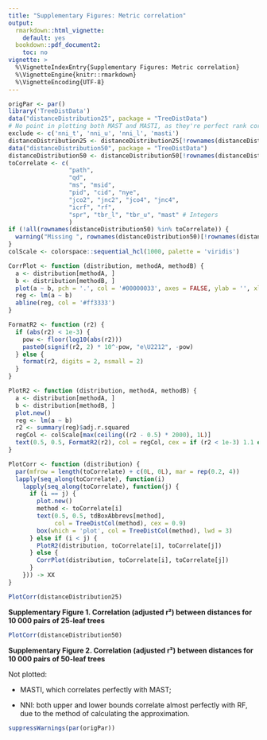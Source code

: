 ```yaml
---
title: "Supplementary Figures: Metric correlation"
output: 
  rmarkdown::html_vignette:
    default: yes
  bookdown::pdf_document2:
    toc: no
vignette: >
  %\VignetteIndexEntry{Supplementary Figures: Metric correlation}
  %\VignetteEngine{knitr::rmarkdown}
  %\VignetteEncoding{UTF-8}
---
```


```r
origPar <- par()
library('TreeDistData')
data("distanceDistribution25", package = "TreeDistData")
# No point in plotting both MAST and MASTI, as they're perfect rank correlates
exclude <- c('nni_t', 'nni_u', 'nni_l', 'masti')
distanceDistribution25 <- distanceDistribution25[!rownames(distanceDistribution25) %in% exclude, ]
data("distanceDistribution50", package = "TreeDistData")
distanceDistribution50 <- distanceDistribution50[!rownames(distanceDistribution50) %in% exclude, ]
toCorrelate <- c(
                 "path",
                 "qd", 
                 "ms", "msid", 
                 "pid", "cid", "nye",
                 "jco2", "jnc2", "jco4", "jnc4",
                 "icrf", "rf",
                 "spr", "tbr_l", "tbr_u", "mast" # Integers
                 )
if (!all(rownames(distanceDistribution50) %in% toCorrelate)) {
  warning("Missing ", rownames(distanceDistribution50)[!rownames(distanceDistribution50) %in% toCorrelate])
}
colScale <- colorspace::sequential_hcl(1000, palette = 'viridis')
```

```r
CorrPlot <- function (distribution, methodA, methodB) {
  a <- distribution[methodA, ]
  b <- distribution[methodB, ]
  plot(a ~ b, pch = '.', col = '#00000033', axes = FALSE, ylab = '', xlab = '')
  reg <- lm(a ~ b)
  abline(reg, col = '#ff3333')
}

FormatR2 <- function (r2) {
  if (abs(r2) < 1e-3) {
    pow <- floor(log10(abs(r2)))
    paste0(signif(r2, 2) * 10^-pow, "e\U2212", -pow)
  } else {
    format(r2, digits = 2, nsmall = 2)
  }
}

PlotR2 <- function (distribution, methodA, methodB) {
  a <- distribution[methodA, ]
  b <- distribution[methodB, ]
  plot.new()
  reg <- lm(a ~ b)
  r2 <- summary(reg)$adj.r.squared
  regCol <- colScale[max(ceiling((r2 - 0.5) * 2000), 1L)]
  text(0.5, 0.5, FormatR2(r2), col = regCol, cex = if (r2 < 1e-3) 1.1 else 1.4)
}

PlotCorr <- function (distribution) {
  par(mfrow = length(toCorrelate) + c(0L, 0L), mar = rep(0.2, 4))
  lapply(seq_along(toCorrelate), function(i)
    lapply(seq_along(toCorrelate), function(j) {
      if (i == j) {
        plot.new()
        method <- toCorrelate[i]
        text(0.5, 0.5, tdBoxAbbrevs[method],
             col = TreeDistCol(method), cex = 0.9)
        box(which = 'plot', col = TreeDistCol(method), lwd = 3)
      } else if (i < j) {
        PlotR2(distribution, toCorrelate[i], toCorrelate[j])
      } else {
        CorrPlot(distribution, toCorrelate[i], toCorrelate[j])
      }
    })) -> XX
}
```

```R
PlotCorr(distanceDistribution25)
```

**Supplementary Figure 1. Correlation (adjusted r²) between distances for 10&nbsp;000 pairs of 25-leaf trees**

```R
PlotCorr(distanceDistribution50)
```

**Supplementary Figure 2. Correlation (adjusted r²) between distances for 10&nbsp;000 pairs of 50-leaf trees**


Not plotted:

- MASTI, which correlates perfectly with MAST;

- NNI: both upper and lower bounds correlate almost perfectly with RF, due to
  the method of calculating the approximation.

```r
suppressWarnings(par(origPar))
```
